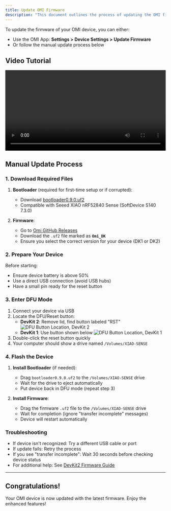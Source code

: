 ```yaml
---
title: Update OMI Firmware
description: "This document outlines the process of updating the OMI firmware."
---
```


To update the firmware of your OMI device, you can either:
- Use the OMI App: **Settings > Device Settings > Update Firmware**
- Or follow the manual update process below

## Video Tutorial

<div style={{ textAlign: "center" }}>
  <video
    width="100%"
    height="auto"
    controls
    playsInline
    preload="metadata"
  >
    <source
      src="../../static/images/updating_your_omi.mp4"
      type="video/mp4"
    />
    Your browser does not support the video tag. <a href="../../static/images/updating_your_omi.mp4">
      Click here to download the video
    </a>.
  </video>
</div>

## Manual Update Process

### 1. Download Required Files

1. **Bootloader** (required for first-time setup or if corrupted):
   - Download [bootloader0.9.0.uf2](https://github.com/BasedHardware/omi/releases/download/v2.0.1-Omi/bootloader0.9.0.uf2)
   - Compatible with Seeed XIAO nRF52840 Sense (SoftDevice S140 7.3.0)

2. **Firmware**:
   - Go to [Omi GitHub Releases](https://github.com/BasedHardware/omi/releases)
   - Download the `.uf2` file marked as **`Omi_DK`**
   - Ensure you select the correct version for your device (DK1 or DK2)

### 2. Prepare Your Device

Before starting:
- Ensure device battery is above 50%
- Use a direct USB connection (avoid USB hubs)
- Have a small pin ready for the reset button

### 3. Enter DFU Mode

1. Connect your device via USB
2. Locate the DFU/Reset button:
   - **DevKit 2**: Remove lid, find button labeled "RST"
     ![DFU Button Location, DevKit 2](../../static/images/dk2_rst_button.jpeg)
   - **DevKit 1**: Use button shown below
     ![DFU Button Location, DevKit 1](../../static/images/dfu_dev_kit_reset_button.png)
3. Double-click the reset button quickly
4. Your computer should show a drive named `/Volumes/XIAO-SENSE`

### 4. Flash the Device

1. **Install Bootloader** (if needed):
   - Drag `bootloader0.9.0.uf2` to the `/Volumes/XIAO-SENSE` drive
   - Wait for the drive to eject automatically
   - Put device back in DFU mode (repeat step 3)

2. **Install Firmware**:
   - Drag the firmware `.uf2` file to the `/Volumes/XIAO-SENSE` drive
   - Wait for completion (ignore "transfer incomplete" messages)
   - Device will restart automatically

### Troubleshooting

- If device isn't recognized: Try a different USB cable or port
- If update fails: Retry the process
- If you see "transfer incomplete": Wait 30 seconds before checking device status
- For additional help: See [DevKit2 Firmware Guide](https://help.omi.me/en/articles/9995941-updating-your-devkit2-firmware)

---

## Congratulations!

Your OMI device is now updated with the latest firmware. Enjoy the enhanced features!
